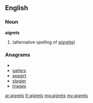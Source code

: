 ==English==

===Noun===
'''aigrets'''

#{{plural of|aigret}} (alternative spelling of [[aigrette]])

===Anagrams===
* {{alphagram|aegirst}}
* [[gaiters#English|gaiters]]
* [[seagirt#English|seagirt]]
* [[stagier#English|stagier]]
* [[triages#English|triages]]

[[ar:aigrets]]
[[fr:aigrets]]
[[mg:aigrets]]
[[my:aigrets]]